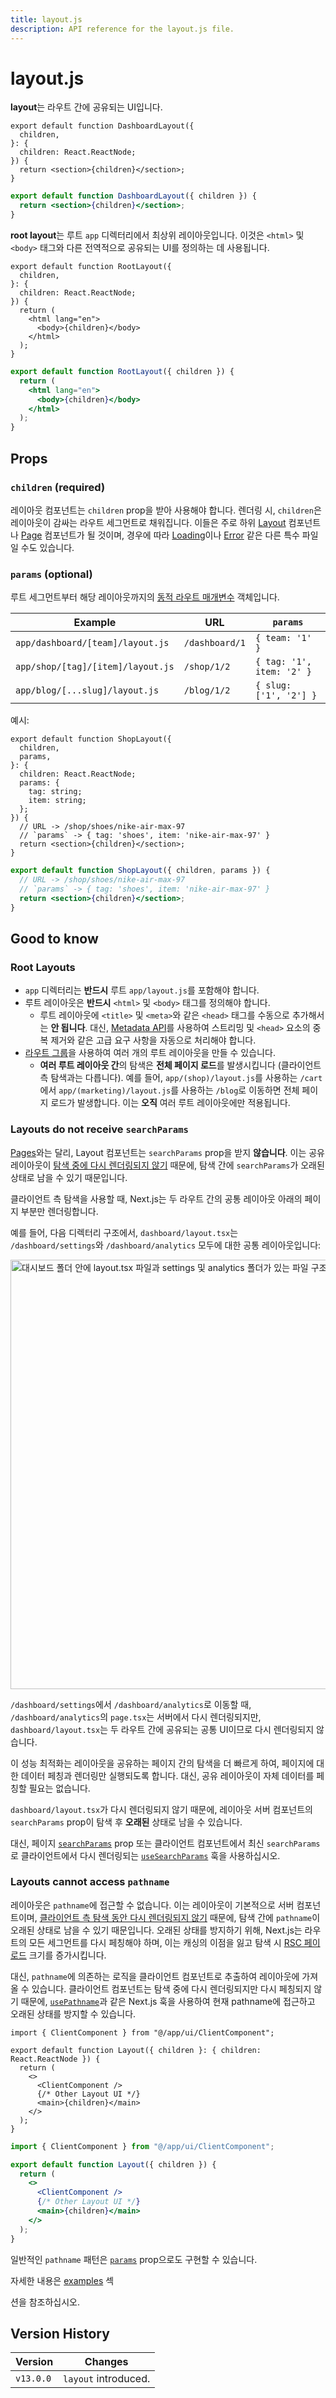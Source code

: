 ```yaml
---
title: layout.js
description: API reference for the layout.js file.
---
```



# layout.js

**layout**는 라우트 간에 공유되는 UI입니다.

```tsx filename="app/dashboard/layout.tsx" switcher
export default function DashboardLayout({
  children,
}: {
  children: React.ReactNode;
}) {
  return <section>{children}</section>;
}
```

```jsx filename="app/dashboard/layout.js" switcher
export default function DashboardLayout({ children }) {
  return <section>{children}</section>;
}
```

**root layout**는 루트 `app` 디렉터리에서 최상위 레이아웃입니다. 이것은 `<html>` 및 `<body>` 태그와 다른 전역적으로 공유되는 UI를 정의하는 데 사용됩니다.

```tsx filename="app/layout.tsx" switcher
export default function RootLayout({
  children,
}: {
  children: React.ReactNode;
}) {
  return (
    <html lang="en">
      <body>{children}</body>
    </html>
  );
}
```

```jsx filename="app/layout.js" switcher
export default function RootLayout({ children }) {
  return (
    <html lang="en">
      <body>{children}</body>
    </html>
  );
}
```

## Props

### `children` (required)

레이아웃 컴포넌트는 `children` prop을 받아 사용해야 합니다. 렌더링 시, `children`은 레이아웃이 감싸는 라우트 세그먼트로 채워집니다. 이들은 주로 하위 [Layout](/docs/app/building-your-application/routing/pages) 컴포넌트나 [Page](/docs/app/building-your-application/routing/pages) 컴포넌트가 될 것이며, 경우에 따라 [Loading](/docs/app/building-your-application/routing/loading-ui-and-streaming)이나 [Error](/docs/app/building-your-application/routing/error-handling) 같은 다른 특수 파일일 수도 있습니다.

### `params` (optional)

루트 세그먼트부터 해당 레이아웃까지의 [동적 라우트 매개변수](/docs/app/building-your-application/routing/dynamic-routes) 객체입니다.

| Example                           | URL            | `params`                  |
| --------------------------------- | -------------- | ------------------------- |
| `app/dashboard/[team]/layout.js`  | `/dashboard/1` | `{ team: '1' }`           |
| `app/shop/[tag]/[item]/layout.js` | `/shop/1/2`    | `{ tag: '1', item: '2' }` |
| `app/blog/[...slug]/layout.js`    | `/blog/1/2`    | `{ slug: ['1', '2'] }`    |

예시:

```tsx filename="app/shop/[tag]/[item]/layout.tsx" switcher
export default function ShopLayout({
  children,
  params,
}: {
  children: React.ReactNode;
  params: {
    tag: string;
    item: string;
  };
}) {
  // URL -> /shop/shoes/nike-air-max-97
  // `params` -> { tag: 'shoes', item: 'nike-air-max-97' }
  return <section>{children}</section>;
}
```

```jsx filename="app/shop/[tag]/[item]/layout.js" switcher
export default function ShopLayout({ children, params }) {
  // URL -> /shop/shoes/nike-air-max-97
  // `params` -> { tag: 'shoes', item: 'nike-air-max-97' }
  return <section>{children}</section>;
}
```

## Good to know

### Root Layouts

- `app` 디렉터리는 **반드시** 루트 `app/layout.js`를 포함해야 합니다.
- 루트 레이아웃은 **반드시** `<html>` 및 `<body>` 태그를 정의해야 합니다.
  - 루트 레이아웃에 `<title>` 및 `<meta>`와 같은 `<head>` 태그를 수동으로 추가해서는 **안 됩니다**. 대신, [Metadata API](/docs/app/api-reference/functions/generate-metadata)를 사용하여 스트리밍 및 `<head>` 요소의 중복 제거와 같은 고급 요구 사항을 자동으로 처리해야 합니다.
- [라우트 그룹](/docs/app/building-your-application/routing/route-groups)을 사용하여 여러 개의 루트 레이아웃을 만들 수 있습니다.
  - **여러 루트 레이아웃 간**의 탐색은 **전체 페이지 로드**를 발생시킵니다 (클라이언트 측 탐색과는 다릅니다). 예를 들어, `app/(shop)/layout.js`를 사용하는 `/cart`에서 `app/(marketing)/layout.js`를 사용하는 `/blog`로 이동하면 전체 페이지 로드가 발생합니다. 이는 **오직** 여러 루트 레이아웃에만 적용됩니다.

### Layouts do not receive `searchParams`

[Pages](/docs/app/api-reference/file-conventions/page)와는 달리, Layout 컴포넌트는 `searchParams` prop을 받지 **않습니다**. 이는 공유 레이아웃이 [탐색 중에 다시 렌더링되지 않기](/docs/app/building-your-application/routing/linking-and-navigating#4-partial-rendering) 때문에, 탐색 간에 `searchParams`가 오래된 상태로 남을 수 있기 때문입니다.

클라이언트 측 탐색을 사용할 때, Next.js는 두 라우트 간의 공통 레이아웃 아래의 페이지 부분만 렌더링합니다.

예를 들어, 다음 디렉터리 구조에서, `dashboard/layout.tsx`는 `/dashboard/settings`와 `/dashboard/analytics` 모두에 대한 공통 레이아웃입니다:

<Image
  alt="대시보드 폴더 안에 layout.tsx 파일과 settings 및 analytics 폴더가 있는 파일 구조"
  srcLight="/docs/light/shared-dashboard-layout.png"
  srcDark="/docs/dark/shared-dashboard-layout.png"
  width="1600"
  height="687"
/>

`/dashboard/settings`에서 `/dashboard/analytics`로 이동할 때, `/dashboard/analytics`의 `page.tsx`는 서버에서 다시 렌더링되지만, `dashboard/layout.tsx`는 두 라우트 간에 공유되는 공통 UI이므로 다시 렌더링되지 않습니다.

이 성능 최적화는 레이아웃을 공유하는 페이지 간의 탐색을 더 빠르게 하여, 페이지에 대한 데이터 페칭과 렌더링만 실행되도록 합니다. 대신, 공유 레이아웃이 자체 데이터를 페칭할 필요는 없습니다.

`dashboard/layout.tsx`가 다시 렌더링되지 않기 때문에, 레이아웃 서버 컴포넌트의 `searchParams` prop이 탐색 후 **오래된** 상태로 남을 수 있습니다.

대신, 페이지 [`searchParams`](/docs/app/api-reference/file-conventions/page#searchparams-optional) prop 또는 클라이언트 컴포넌트에서 최신 `searchParams`로 클라이언트에서 다시 렌더링되는 [`useSearchParams`](/docs/app/api-reference/functions/use-search-params) 훅을 사용하십시오.

### Layouts cannot access `pathname`

레이아웃은 `pathname`에 접근할 수 없습니다. 이는 레이아웃이 기본적으로 서버 컴포넌트이며, [클라이언트 측 탐색 동안 다시 렌더링되지 않기](/docs/app/building-your-application/routing/linking-and-navigating#4-partial-rendering) 때문에, 탐색 간에 `pathname`이 오래된 상태로 남을 수 있기 때문입니다. 오래된 상태를 방지하기 위해, Next.js는 라우트의 모든 세그먼트를 다시 페칭해야 하며, 이는 캐싱의 이점을 잃고 탐색 시 [RSC 페이로드](/docs/app/building-your-application/rendering/server-components#what-is-the-react-server-component-payload-rsc) 크기를 증가시킵니다.

대신, `pathname`에 의존하는 로직을 클라이언트 컴포넌트로 추출하여 레이아웃에 가져올 수 있습니다. 클라이언트 컴포넌트는 탐색 중에 다시 렌더링되지만 다시 페칭되지 않기 때문에, [`usePathname`](https://nextjs.org/docs/app/api-reference/functions/use-pathname)과 같은 Next.js 훅을 사용하여 현재 pathname에 접근하고 오래된 상태를 방지할 수 있습니다.

```tsx filename="app/dashboard/layout.tsx" switcher
import { ClientComponent } from "@/app/ui/ClientComponent";

export default function Layout({ children }: { children: React.ReactNode }) {
  return (
    <>
      <ClientComponent />
      {/* Other Layout UI */}
      <main>{children}</main>
    </>
  );
}
```

```jsx filename="app/dashboard/layout.js" switcher
import { ClientComponent } from "@/app/ui/ClientComponent";

export default function Layout({ children }) {
  return (
    <>
      <ClientComponent />
      {/* Other Layout UI */}
      <main>{children}</main>
    </>
  );
}
```

일반적인 `pathname` 패턴은 [`params`](#params-optional) prop으로도 구현할 수 있습니다.

자세한 내용은 [examples](/docs/app/building-your-application/routing/layouts-and-templates#examples) 섹

션을 참조하십시오.

## Version History

| Version   | Changes              |
| --------- | -------------------- |
| `v13.0.0` | `layout` introduced. |
